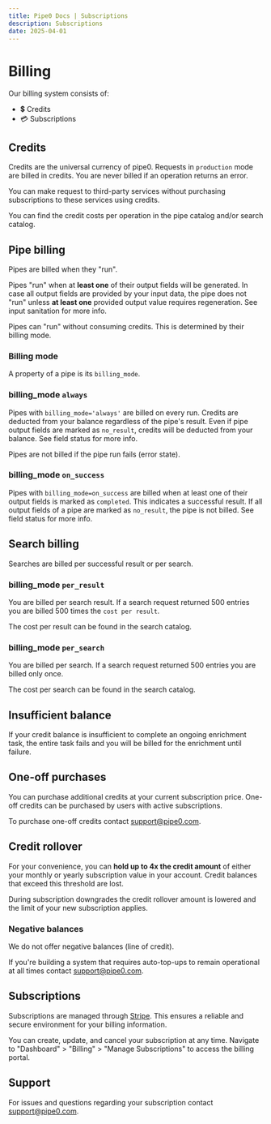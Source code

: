 ```yaml
---
title: Pipe0 Docs | Subscriptions
description: Subscriptions
date: 2025-04-01
---
```


# Billing

Our billing system consists of:

- 💲 Credits
- 💳 Subscriptions

## Credits

Credits are the universal currency of pipe0. Requests in `production` mode are billed in credits.
You are never billed if an operation returns an error.

You can make request to third-party services without purchasing subscriptions to these services using credits.

You can find the credit costs per operation in the <AppLink linkType="pipeCatalog">pipe catalog</AppLink> and/or 
<AppLink linkType="searchCatalog">search catalog</AppLink>.


## Pipe billing

Pipes are billed when they "run".

Pipes "run" when at **least one** of their output fields will be generated. In case all output fields are provided 
by your input data, the pipe does not "run" unless **at least one** provided output value requires regeneration. See 
<AppLink linkType="inputSanitation">input sanitation</AppLink> for more info.

Pipes can "run" without consuming credits. This is determined by their <AppLink linkType="billingMode">billing mode</AppLink>.

### Billing mode

A property of a pipe is its `billing_mode`.

### billing_mode `always`

Pipes with `billing_mode='always'` are billed on every run. Credits are deducted from your balance regardless of 
the pipe's result. Even if pipe output fields are marked as `no_result`, credits will be deducted
from your balance. See <AppLink linkType="fieldStatus">field status</AppLink> for more info.

Pipes are not billed if the pipe run fails (error state).

### billing_mode `on_success`

Pipes with `billing_mode=on_success` are billed when at least one of their output fields is marked 
as `completed`. This indicates a successful result. If all output fields of a pipe are marked as `no_result`, the pipe is not billed.
See <AppLink linkType="fieldStatus">field status</AppLink> for more info.

## Search billing

Searches are billed per successful result or per search.

### billing_mode `per_result` 

You are billed per search result. If a search request returned 500 entries you are billed 500 times 
the `cost per result`.

The cost per result can be found in the <AppLink linkType="searchCatalog">search catalog</AppLink>.

### billing_mode `per_search` 

You are billed per search. If a search request returned 500 entries you are billed only once.

The cost per search can be found in the <AppLink linkType="searchCatalog">search catalog</AppLink>.

## Insufficient balance

If your credit balance is insufficient to complete an ongoing enrichment task, the entire task fails and you will be billed
for the enrichment until failure.

## One-off purchases

You can purchase additional credits at your current subscription price. One-off credits can be purchased by
users with active subscriptions.

To purchase one-off credits contact [support@pipe0.com](mailto:support@pipe0.com).

## Credit rollover

For your convenience, you can **hold up to 4x the credit amount** of either your monthly or yearly 
subscription value in your account. Credit balances that exceed this threshold are lost.

During subscription downgrades the credit rollover amount is lowered and the limit of your new subscription applies.

### Negative balances

We do not offer negative balances (line of credit).

If you're building a system that requires auto-top-ups to remain operational at all times contact [support@pipe0.com](mailto:support@pipe0.com).

## Subscriptions

Subscriptions are managed through [Stripe](https://stripe.com). 
This ensures a reliable and secure environment for your billing information.

You can create, update, and cancel your subscription at any time.
Navigate to "Dashboard" > "Billing" > "Manage Subscriptions"
to access the billing portal.

## Support

For issues and questions regarding your subscription contact [support@pipe0.com](mailto:support@pipe0.com).